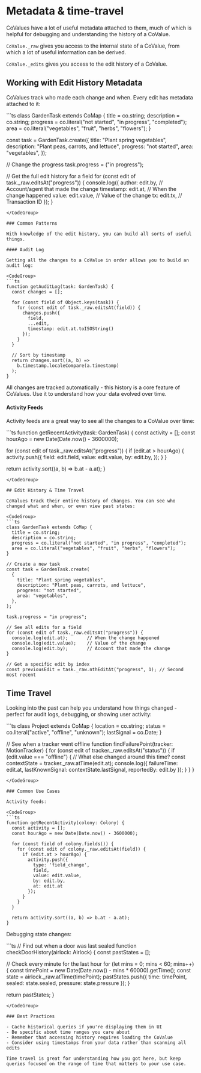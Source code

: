 

# Metadata & time-travel

CoValues have a lot of useful metadata attached to them, much of which is helpful for debugging and understanding the history of a CoValue.

`CoValue._raw` gives you access to the internal state of a CoValue, from which a lot of useful information can be derived.

`CoValue._edits` gives you access to the edit history of a CoValue.

## Working with Edit History Metadata

CoValues track who made each change and when. Every edit has metadata attached to it:

<CodeGroup>
```ts
class GardenTask extends CoMap {
  title = co.string;
  description = co.string;
  progress = co.literal("not started", "in progress", "completed");
  area = co.literal("vegetables", "fruit", "herbs", "flowers");
}

const task = GardenTask.create({
  title: "Plant spring vegetables",
  description: "Plant peas, carrots, and lettuce",
  progress: "not started",
  area: "vegetables",
});

// Change the progress
task.progress = ("in progress");

// Get the full edit history for a field
for (const edit of task._raw.editsAt("progress")) {
  console.log({
    author: edit.by,        // Account/agent that made the change
    timestamp: edit.at,     // When the change happened 
    value: edit.value,      // Value of the change
    tx: edit.tx,            // Transaction ID
  });
}
```
</CodeGroup>

### Common Patterns

With knowledge of the edit history, you can build all sorts of useful things.

#### Audit Log

Getting all the changes to a CoValue in order allows you to build an audit log:

<CodeGroup>
```ts
function getAuditLog(task: GardenTask) {
  const changes = [];
  
  for (const field of Object.keys(task)) {
    for (const edit of task._raw.editsAt(field)) {
      changes.push({
        field,
        ...edit,
        timestamp: edit.at.toISOString()
      });
    }
  }
  
  // Sort by timestamp
  return changes.sort((a, b) => 
    b.timestamp.localeCompare(a.timestamp)
  );
}
```
</CodeGroup>

All changes are tracked automatically - this history is a core feature of CoValues. Use it to understand how your data evolved over time.

#### Activity Feeds

Activity feeds are a great way to see all the changes to a CoValue over time:

<CodeGroup>
```ts
function getRecentActivity(task: GardenTask) {
  const activity = [];
  const hourAgo = new Date(Date.now() - 3600000);
  
  for (const edit of task._raw.editsAt("progress")) {
    if (edit.at > hourAgo) {
      activity.push({
        field: edit.field,
        value: edit.value,
        by: edit.by,
      });
    } 
  }
  
  return activity.sort((a, b) => b.at - a.at);
}
```
</CodeGroup>

## Edit History & Time Travel

CoValues track their entire history of changes. You can see who changed what and when, or even view past states:

<CodeGroup> 
```ts
class GardenTask extends CoMap {
  title = co.string;
  description = co.string;
  progress = co.literal("not started", "in progress", "completed");
  area = co.literal("vegetables", "fruit", "herbs", "flowers");
}

// Create a new task
const task = GardenTask.create(
  {
    title: "Plant spring vegetables",
    description: "Plant peas, carrots, and lettuce",
    progress: "not started",
    area: "vegetables",
  },
);

task.progress = "in progress";

// See all edits for a field
for (const edit of task._raw.editsAt("progress")) {
  console.log(edit.at);       // When the change happened
  console.log(edit.value);    // Value of the change
  console.log(edit.by);       // Account that made the change
}

// Get a specific edit by index
const previousEdit = task._raw.nthEditAt("progress", 1); // Second most recent

```
</CodeGroup>

## Time Travel

Looking into the past can help you understand how things changed - perfect for audit logs, debugging, or showing user activity:

<CodeGroup>
```ts
class Project extends CoMap {
  location = co.string;
  status = co.literal("active", "offline", "unknown");
  lastSignal = co.Date;
}

// See when a tracker went offline
function findFailurePoint(tracker: MotionTracker) {
  for (const edit of tracker._raw.editsAt("status")) {
    if (edit.value === "offline") {
      // What else changed around this time?
      const contextState = tracker._raw.atTime(edit.at);
      console.log({
        failureTime: edit.at,
        lastKnownSignal: contextState.lastSignal,
        reportedBy: edit.by
      });
    }
  }
}
```
</CodeGroup>

### Common Use Cases

Activity feeds:

<CodeGroup>
```ts
function getRecentActivity(colony: Colony) {
  const activity = [];
  const hourAgo = new Date(Date.now() - 3600000);
  
  for (const field of colony.fields()) {
    for (const edit of colony._raw.editsAt(field)) {
      if (edit.at > hourAgo) {
        activity.push({
          type: 'field_change',
          field,
          value: edit.value,
          by: edit.by,
          at: edit.at
        });
      }
    }
  }
  
  return activity.sort((a, b) => b.at - a.at);
}
```
</CodeGroup>

Debugging state changes:

<CodeGroup>
```ts
// Find out when a door was last sealed
function checkDoorHistory(airlock: Airlock) {
  const pastStates = [];
  
  // Check every minute for the last hour
  for (let mins = 0; mins < 60; mins++) {
    const timePoint = new Date(Date.now() - mins * 60000).getTime();
    const state = airlock._raw.atTime(timePoint);
    pastStates.push({
      time: timePoint,
      sealed: state.sealed,
      pressure: state.pressure
    });
  }
  
  return pastStates;
}
```
</CodeGroup>

### Best Practices

- Cache historical queries if you're displaying them in UI
- Be specific about time ranges you care about
- Remember that accessing history requires loading the CoValue
- Consider using timestamps from your data rather than scanning all edits

Time travel is great for understanding how you got here, but keep queries focused on the range of time that matters to your use case.